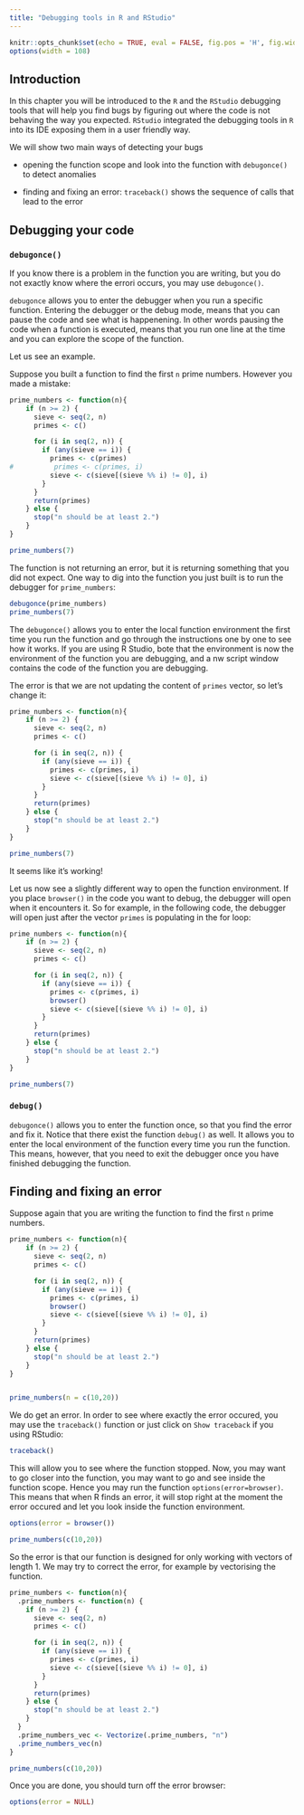 ```yaml
---
title: "Debugging tools in R and RStudio"
---
```



```r
knitr::opts_chunk$set(echo = TRUE, eval = FALSE, fig.pos = 'H', fig.width = 4, fig.height = 3)
options(width = 108)
```


## Introduction

In this chapter you will be introduced to the `R` and the `RStudio` debugging tools that will help you find bugs by figuring out where the code is not behaving the way you expected. `RStudio` integrated the debugging tools in `R` into its IDE exposing them in a user friendly way. 

We will show two main ways of detecting your bugs

* opening the function scope and look into the function with `debugonce()` to detect anomalies

* finding and fixing an error: `traceback()` shows the sequence of calls that lead to the error


## Debugging your code

### `debugonce()`

If you know there is a problem in the function you are writing, but you do not exactly know where the errori occurs, you may use  `debugonce()`.

`debugonce` allows you to enter the debugger when you run a specific function. Entering the debugger or the debug mode, means that you can pause the code and see what is happenening. In other words pausing the code when a function is executed, means that you run one line at the time and you can explore the scope of the function.

Let us see an example.

Suppose you built a function to find the first `n` prime numbers. However you made a mistake:

```r
prime_numbers <- function(n){
    if (n >= 2) {
      sieve <- seq(2, n)
      primes <- c()

      for (i in seq(2, n)) {
        if (any(sieve == i)) {
          primes <- c(primes)
#          primes <- c(primes, i)
          sieve <- c(sieve[(sieve %% i) != 0], i)
        }
      }
      return(primes)
    } else {
      stop("n should be at least 2.")
    }
}

prime_numbers(7)

```

The function is not returning an error, but it is returning something that you did not expect. One way to dig into the function you just built is to run the debugger for `prime_numbers`:

```r
debugonce(prime_numbers)
prime_numbers(7)
```

The `debugonce()` allows you to enter the local function environment the first time you run the function and go through the instructions one by one to see how it works. If you are using R Studio, bote that the environment is now the environment of the function you are debugging, and a nw script window contains the code of the function you are debugging.

The error is that we are not updating the content of `primes` vector, so let's change it:

```r
prime_numbers <- function(n){
    if (n >= 2) {
      sieve <- seq(2, n)
      primes <- c()

      for (i in seq(2, n)) {
        if (any(sieve == i)) {
          primes <- c(primes, i)
          sieve <- c(sieve[(sieve %% i) != 0], i)
        }
      }
      return(primes)
    } else {
      stop("n should be at least 2.")
    }
}

prime_numbers(7)

```

It seems like it's working!

Let us now see a slightly different way to open the function environment. If you place `browser()` in the code you want to debug, the debugger will open when it encounters it. So for example, in the following code, the debugger will open just after the vector `primes` is populating in the for loop:

```r

prime_numbers <- function(n){
    if (n >= 2) {
      sieve <- seq(2, n)
      primes <- c()

      for (i in seq(2, n)) {
        if (any(sieve == i)) {
          primes <- c(primes, i)
          browser()
          sieve <- c(sieve[(sieve %% i) != 0], i)
        }
      }
      return(primes)
    } else {
      stop("n should be at least 2.")
    }
}

prime_numbers(7)

```


### `debug()`

`debugonce()` allows you to enter the function once, so that you find the error and fix it. Notice that there exist the function `debug()` as well. It allows you to enter the local environment of the function every time you run the function. This means, however, that you need to exit the debugger once you have finished debugging the function.


## Finding and fixing an error

Suppose again that you are writing the function to find the first `n` prime numbers.


```r

prime_numbers <- function(n){
    if (n >= 2) {
      sieve <- seq(2, n)
      primes <- c()

      for (i in seq(2, n)) {
        if (any(sieve == i)) {
          primes <- c(primes, i)
          browser()
          sieve <- c(sieve[(sieve %% i) != 0], i)
        }
      }
      return(primes)
    } else {
      stop("n should be at least 2.")
    }
}


prime_numbers(n = c(10,20))

```

We do get an error. In order to see where exactly the error occured, you may use the `traceback()` function or just click on `Show traceback` if you using RStudio:

```r

traceback()

```

This will allow you to see where the function stopped. Now, you may want to go closer into the function, you may want to go and see inside the function scope. Hence you may run the function `options(error=browser)`. This means that when R finds an error, it will stop right at the moment the error occured and let you look inside the function environment.

```r

options(error = browser())

prime_numbers(c(10,20))

```

So the error is that our function is designed for only working with vectors of length 1. We may try to correct the error, for example by vectorising the function.


```r

prime_numbers <- function(n){
  .prime_numbers <- function(n) {
    if (n >= 2) {
      sieve <- seq(2, n)
      primes <- c()

      for (i in seq(2, n)) {
        if (any(sieve == i)) {
          primes <- c(primes, i)
          sieve <- c(sieve[(sieve %% i) != 0], i)
        }
      }
      return(primes)
    } else {
      stop("n should be at least 2.")
    }
  }
  .prime_numbers_vec <- Vectorize(.prime_numbers, "n")
  .prime_numbers_vec(n)
}

prime_numbers(c(10,20))

```

<!--
C'è esempio di traceback migliore?
-->

Once you are done, you should turn off the error browser:

```r

options(error = NULL)

```


<!--
Aggiungere debugging da RStudio ?
-->
